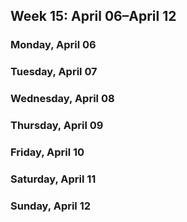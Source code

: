 Week 15: April 06–April 12
--------------------------

### Monday, April 06

<!-- Monday -->

### Tuesday, April 07

<!-- Tuesday -->

### Wednesday, April 08

<!-- Wednesday -->

### Thursday, April 09

<!-- Thursday -->

### Friday, April 10

<!-- Friday -->

### Saturday, April 11

<!-- Saturday -->

### Sunday, April 12

<!-- Sunday -->
